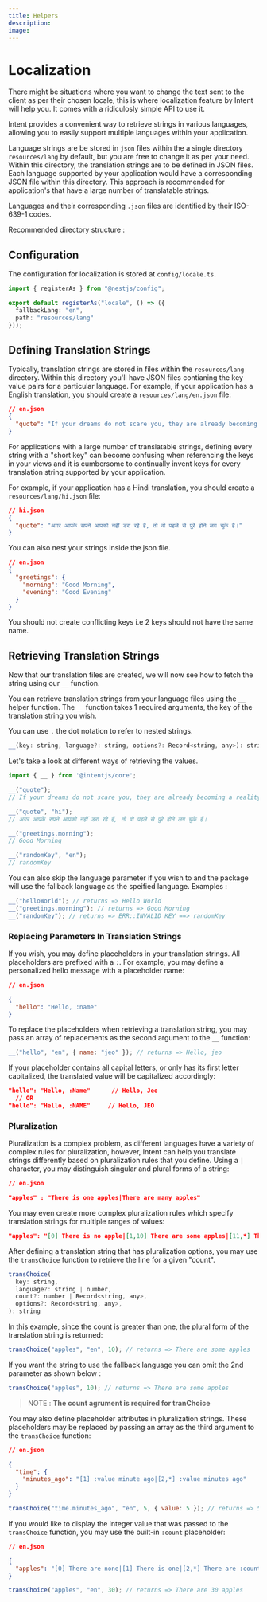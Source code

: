 ```yaml
---
title: Helpers
description:
image:
---
```



# Localization

There might be situations where you want to change the text sent to the client as per their chosen locale, this is where localization feature by Intent will help you. It comes with a ridiculosly simple API to use it. 

Intent provides a convenient way to retrieve strings in various languages, allowing you to easily support multiple languages within your application.

Language strings are be stored in `json` files within the a single directory `resources/lang` by default, but you are free to change it as per your need. Within this directory, the translation strings are to be defined in JSON files. Each language supported by your application would have a corresponding JSON file within this directory. This approach is recommended for application's that have a large number of translatable strings.

Languages and their corresponding `.json` files are identified by their <Link href="https://en.wikipedia.org/wiki/List_of_ISO_639-1_codes" className='text-primary'>ISO-639-1</Link> codes.

Recommended directory structure :

<FileTree>
  <FileTree.Folder name="resources" defaultOpen>
    <FileTree.Folder name="lang" defaultOpen>
      <FileTree.File name="en.json" />
      <FileTree.File name="hi.json" />
    </FileTree.Folder>
  </FileTree.Folder>
</FileTree>

## Configuration

The configuration for localization is stored at `config/locale.ts`.

```ts
import { registerAs } from "@nestjs/config";

export default registerAs("locale", () => ({
  fallbackLang: "en",
  path: "resources/lang"
}));
```

## Defining Translation Strings

Typically, translation strings are stored in files within the `resources/lang` directory. Within this directory you'll have JSON files contianing the key value pairs for a particular language.
For example, if your application has a English translation, you should create a `resources/lang/en.json` file:

```json
// en.json
{
  "quote": "If your dreams do not scare you, they are already becoming a reality."
}
```

For applications with a large number of translatable strings, defining every string with a "short key" can become confusing when referencing the keys in your views and it is cumbersome to continually invent keys for every translation string supported by your application.

For example, if your application has a Hindi translation, you should create a `resources/lang/hi.json` file:

```json
// hi.json
{
  "quote": "अगर आपके सपने आपको नहीं डरा रहे हैं, तो वो पहले से पुरे होने लग चुके हैं।"
}
```

You can also nest your strings inside the json file.

```json
// en.json
{
  "greetings": {
    "morning": "Good Morning",
    "evening": "Good Evening"
  }
}
```

<Callout>
You should not create conflicting keys i.e 2 keys should not have the same name.
</Callout>

## Retrieving Translation Strings
Now that our translation files are created, we will now see how to fetch the string using our `__` function.

You can retrieve translation strings from your language files using the `__` helper function. The `__` function takes 1 required arguments, the key of the translation string you wish. 

You can use `.` the dot notation to refer to nested strings.

```javascript
__(key: string, language?: string, options?: Record<string, any>): string
```

Let's take a look at different ways of retrieving the values.
```ts
import { __ } from '@intentjs/core';

__("quote");
// If your dreams do not scare you, they are already becoming a reality.

__("quote", "hi");
// अगर आपके सपने आपको नहीं डरा रहे हैं, तो वो पहले से पुरे होने लग चुके हैं।

__("greetings.morning"); 
// Good Morning

__("randomKey", "en"); 
// randomKey
```

You can also skip the language parameter if you wish to and the package will use the fallback language as the speified language.
Examples :

```javascript
__("helloWorld"); // returns => Hello World
__("greetings.morning"); // returns => Good Morning
__("randomKey"); // returns => ERR::INVALID KEY ==> randomKey
```

### Replacing Parameters In Translation Strings

If you wish, you may define placeholders in your translation strings. All placeholders are prefixed with a `:`. For example, you may define a personalized hello message with a placeholder name:

```json
// en.json

{
  "hello": "Hello, :name"
}
```

To replace the placeholders when retrieving a translation string, you may pass an array of replacements as the second argument to the `__` function:

```javascript
__("hello", "en", { name: "jeo" }); // returns => Hello, jeo
```

If your placeholder contains all capital letters, or only has its first letter capitalized, the translated value will be capitalized accordingly:

```json
"hello": "Hello, :Name"      // Hello, Jeo
  // OR
"hello": "Hello, :NAME"     // Hello, JEO
```

### Pluralization

Pluralization is a complex problem, as different languages have a variety of complex rules for pluralization, however, Intent can help you translate strings differently based on pluralization rules that you define. Using a `|` character, you may distinguish singular and plural forms of a string:

```json
// en.json

"apples" : "There is one apples|There are many apples"
```

You may even create more complex pluralization rules which specify translation strings for multiple ranges of values:

```json
"apples": "[0] There is no apple|[1,10] There are some apples|[11,*] There are many apples",
```

After defining a translation string that has pluralization options, you may use the `transChoice` function to retrieve the line for a given "count".

```javascript
transChoice(
  key: string,
  language?: string | number,
  count?: number | Record<string, any>,
  options?: Record<string, any>,
): string
```

In this example, since the count is greater than one, the plural form of the translation string is returned:

```javascript
transChoice("apples", "en", 10); // returns => There are some apples
```

If you want the string to use the fallback language you can omit the 2nd parameter as shown below :

```javascript
transChoice("apples", 10); // returns => There are some apples
```

> NOTE : **The count agrument is required for tranChoice**

You may also define placeholder attributes in pluralization strings. These placeholders may be replaced by passing an array as the third argument to the `transChoice` function:

```json
// en.json

{
  "time": {
    "minutes_ago": "[1] :value minute ago|[2,*] :value minutes ago"
  }
}
```

```javascript
transChoice("time.minutes_ago", "en", 5, { value: 5 }); // returns => 5 minutes ago
```

If you would like to display the integer value that was passed to the `transChoice` function, you may use the built-in `:count` placeholder:

```json
// en.json

{
  "apples": "[0] There are none|[1] There is one|[2,*] There are :count apples"
}
```

```javascript
transChoice("apples", "en", 30); // returns => There are 30 apples
```
